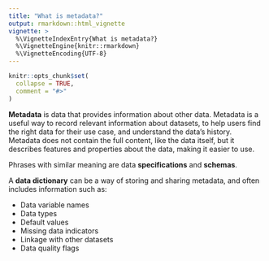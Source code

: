 ```yaml
---
title: "What is metadata?"
output: rmarkdown::html_vignette
vignette: >
  %\VignetteIndexEntry{What is metadata?}
  %\VignetteEngine{knitr::rmarkdown}
  %\VignetteEncoding{UTF-8}
---
```


```r
knitr::opts_chunk$set(
  collapse = TRUE,
  comment = "#>"
)
```

**Metadata** is data that provides information about other data. Metadata is a useful way to record relevant information about datasets, to help users find the right data for their use case, and understand the data's history. Metadata does not contain the full content, like the data itself, but it describes features and properties about the data, making it easier to use.

Phrases with similar meaning are data **specifications** and **schemas**. 

A **data dictionary** can be a way of storing and sharing metadata, and often includes information such as:

- Data variable names
- Data types 
- Default values 
- Missing data indicators 
- Linkage with other datasets  
- Data quality flags
